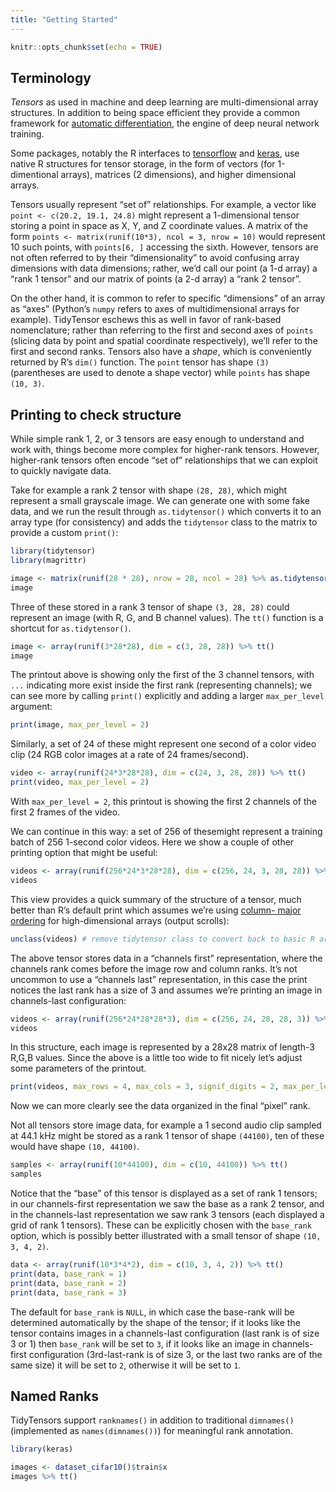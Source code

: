 ```yaml
---
title: "Getting Started"
---
```



```r
knitr::opts_chunk$set(echo = TRUE)
```

## Terminology

*Tensors* as used in machine and deep learning are multi-dimensional array structures. In addition to being space efficient they provide a common framework for [automatic differentiation](https://en.wikipedia.org/wiki/Automatic_differentiation), the engine of deep neural network training. 

Some packages, notably the R interfaces to [tensorflow](https://tensorflow.rstudio.com/) and [keras](https://keras.rstudio.com/), use native R structures for tensor storage, in the form of vectors (for 1-dimentional arrays), matrices (2 dimensions), and higher dimensional arrays. 

Tensors usually represent "set of" relationships. For example, a vector like `point <- c(20.2, 19.1, 24.8)` might represent a 1-dimensional tensor storing a point in space as X, Y, and Z coordinate values. A matrix of the form `points <- matrix(runif(10*3), ncol = 3, nrow = 10)` would represent 10 such points, with `points[6, ]` accessing the sixth. However, tensors are not often referred to by their "dimensionality" to avoid confusing array dimensions with data dimensions; rather, we'd call our point (a 1-d array) a "rank 1 tensor" and our matrix of points (a 2-d array) a "rank 2 tensor". 

On the other hand, it is common to refer to specific "dimensions" of an array as "axes" (Python's `numpy` refers to axes of multidimensional arrays for example). TidyTensor eschews this as well in favor of rank-based nomenclature; rather than referring to the first and second axes of `points` (slicing data by point and spatial coordinate respectively), we'll refer to the first and second ranks. Tensors also have a *shape*, which is conveniently returned by R's `dim()` function. The `point` tensor has shape `(3)` (parentheses are used to denote a shape vector) while `points` has shape `(10, 3)`. 

## Printing to check structure

While simple rank 1, 2, or 3 tensors are easy enough to understand and work with, things become more complex for higher-rank tensors. However, higher-rank tensors often encode "set of" relationships that we can exploit to quickly navigate data. 

Take for example a rank 2 tensor with shape `(28, 28)`, which might represent a small grayscale image. We can generate one with some fake data, and we run the result through `as.tidytensor()` which converts it to an array type (for consistency) and adds the `tidytensor` class to the matrix to provide a custom `print()`:

```r
library(tidytensor)
library(magrittr)

image <- matrix(runif(28 * 28), nrow = 28, ncol = 28) %>% as.tidytensor()
image
```

Three of these stored in a rank 3 tensor of shape `(3, 28, 28)` could represent an image (with R, G, and B channel values). The `tt()` function is a shortcut for `as.tidytensor()`. 

```r
image <- array(runif(3*28*28), dim = c(3, 28, 28)) %>% tt()
image
```

The printout above is showing only the first of the 3 channel tensors, with `...` indicating more exist inside the first rank (representing channels); we can see more by calling `print()` explicitly and adding a larger `max_per_level` argument:

```r
print(image, max_per_level = 2)
```

Similarly, a set of 24 of these might represent one second of a color video clip (24 RGB color images at a rate of 24 frames/second).

```r
video <- array(runif(24*3*28*28), dim = c(24, 3, 28, 28)) %>% tt() 
print(video, max_per_level = 2)
```

With `max_per_level = 2`, this printout is showing the first 2 channels of the first 2 frames of the video. 

We can continue in this way: a set of 256 of thesemight represent a training batch of 256 1-second color videos. Here we show a couple of other printing option that might be useful:

```r
videos <- array(runif(256*24*3*28*28), dim = c(256, 24, 3, 28, 28)) %>% tt()
videos
```

This view provides a quick summary of the structure of a tensor, much better than R's default print which assumes we're using [column- major ordering](https://www.r-bloggers.com/2013/07/column-major-confusion/) for high-dimensional arrays (output scrolls):

```r
unclass(videos) # remove tidytensor class to convert back to basic R array
```

The above tensor stores data in a "channels first" representation, where the channels rank comes before the image row and column ranks. It's not uncommon to use a "channels last" representation, in this case the print notices the last rank has a size of 3 and assumes we're printing an image in channels-last configuration:

```r
videos <- array(runif(256*24*28*28*3), dim = c(256, 24, 28, 28, 3)) %>% tt()
videos
```

In this structure, each image is represented by a 28x28 matrix of length-3 R,G,B values. Since the above is a little too wide to fit nicely let's adjust some parameters of the printout.

```r
print(videos, max_rows = 4, max_cols = 3, signif_digits = 2, max_per_level = 2)
```

Now we can more clearly see the data organized in the final "pixel" rank.

Not all tensors store image data, for example a 1 second audio clip sampled at 44.1 kHz might be stored as a rank 1 tensor of shape `(44100)`, ten of these would have shape `(10, 44100)`.

```r
samples <- array(runif(10*44100), dim = c(10, 44100)) %>% tt()
samples
```

Notice that the "base" of this tensor is displayed as a set of rank 1 tensors; in our channels-first representation we saw the base as a rank 2 tensor, and in the channels-last representation we saw rank 3 tensors (each displayed a grid of rank 1 tensors). These can be explicitly chosen with the `base_rank` option, which is possibly better illustrated with a small tensor of shape `(10, 3, 4, 2)`.

```r
data <- array(runif(10*3*4*2), dim = c(10, 3, 4, 2)) %>% tt()
print(data, base_rank = 1)
print(data, base_rank = 2)
print(data, base_rank = 3)
```

The default for `base_rank` is `NULL`, in which case the base-rank will be determined automatically by the shape of the tensor; if it looks like the tensor contains images in a channels-last configuration (last rank is of size 3 or 1) then `base_rank` will be set to `3`, if it looks like an image in channels-first configuration (3rd-last-rank is of size 3, or the last two ranks are of the same size) it will be set to `2`, otherwise it will be set to `1`.

## Named Ranks

TidyTensors support `ranknames()` in addition to traditional `dimnames()` (implemented as `names(dimnames())`) for meaningful rank annotation. 

```r
library(keras)

images <- dataset_cifar10()$train$x
images %>% tt()
```

<!-- <div class="fold o"> -->
<!-- ```{r} -->
<!-- samples <- array(runif(10*44100), dim = c(10, 44100)) %>% tt() -->
<!-- samples -->
<!-- ``` -->
<!-- </div> -->
